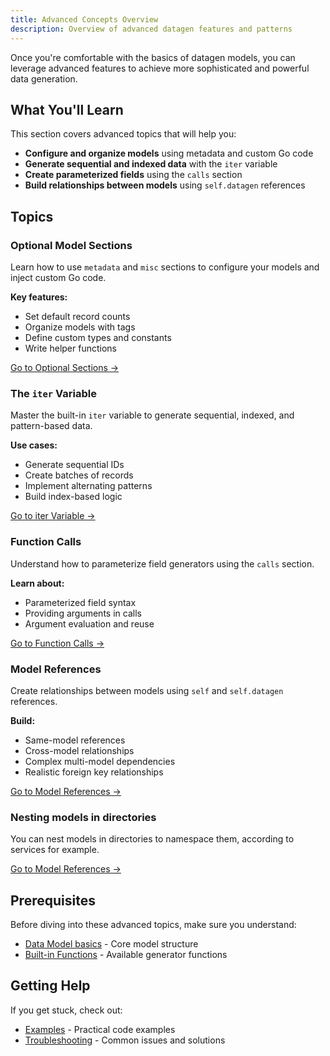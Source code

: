 ```yaml
---
title: Advanced Concepts Overview
description: Overview of advanced datagen features and patterns
---
```


Once you're comfortable with the basics of datagen models, you can leverage advanced features to achieve more sophisticated and powerful data generation.

## What You'll Learn

This section covers advanced topics that will help you:

- **Configure and organize models** using metadata and custom Go code
- **Generate sequential and indexed data** with the `iter` variable
- **Create parameterized fields** using the `calls` section
- **Build relationships between models** using `self.datagen` references

## Topics

### Optional Model Sections

Learn how to use `metadata` and `misc` sections to configure your models and inject custom Go code.

**Key features:**
- Set default record counts
- Organize models with tags
- Define custom types and constants
- Write helper functions

[Go to Optional Sections →](/datagen/concepts/advanced/optional-sections)

### The `iter` Variable

Master the built-in `iter` variable to generate sequential, indexed, and pattern-based data.

**Use cases:**
- Generate sequential IDs
- Create batches of records
- Implement alternating patterns
- Build index-based logic

[Go to iter Variable →](/datagen/concepts/advanced/iter-variable)

### Function Calls

Understand how to parameterize field generators using the `calls` section.

**Learn about:**
- Parameterized field syntax
- Providing arguments in calls
- Argument evaluation and reuse

[Go to Function Calls →](/datagen/concepts/advanced/function-calls)

### Model References

Create relationships between models using `self` and `self.datagen` references.

**Build:**
- Same-model references
- Cross-model relationships
- Complex multi-model dependencies
- Realistic foreign key relationships

[Go to Model References →](/datagen/concepts/advanced/model-references)

### Nesting models in directories

You can nest models in directories to namespace them, according to services for example. 

[Go to Model References →](/datagen/concepts/advanced/nesting)

## Prerequisites

Before diving into these advanced topics, make sure you understand:

- [Data Model basics](/datagen/concepts/data-model) - Core model structure
- [Built-in Functions](/datagen/language/built-in-functions) - Available generator functions

## Getting Help

If you get stuck, check out:

- [Examples](/datagen/examples/1_fields/fields-overview) - Practical code examples
- [Troubleshooting](/datagen/reference/troubleshooting) - Common issues and solutions

